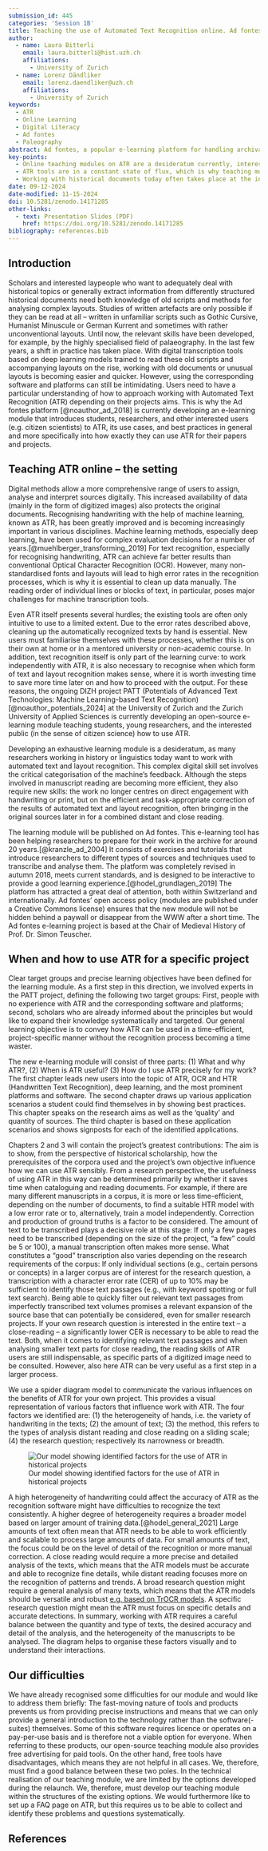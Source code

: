 ```yaml
---
submission_id: 445
categories: 'Session 1B'
title: Teaching the use of Automated Text Recognition online. Ad fontes goes ATR
author:
  - name: Laura Bitterli
    email: laura.bitterli@hist.uzh.ch
    affiliations:
      - University of Zurich
  - name: Lorenz Dändliker
    email: lorenz.daendliker@uzh.ch
    affiliations:
      - University of Zurich
keywords:
  - ATR
  - Online Learning
  - Digital Literacy
  - Ad fontes
  - Paleography
abstract: Ad fontes, a popular e-learning platform for handling archival sources provided by the University of Zurich, is currently being expanded to include Automated Text Recognition (ATR) modules, enhancing its wealth of already available exercises, resources, and introductions. At the conference, we will present our ideas for this ATR teaching module. Working with automatically recognized text is complex and requires much effort from interested researchers, who often must familiarise themselves with the subject on their own. To reduce this initial workload, the DIZH-funded project PATT is now developing a new Ad fontes module to train students, researchers, and other interested parties (e.g., citizen scientists) in the use of ATR, looking at this new set of tools in combination with conventional qualitative methods of source processing. ATR has significantly improved in recent years. However, many non-standardised fonts and layouts still result in high error rates, which is why it is essential to clean up the data by hand and reflect on how and when to use ATR, as well as to get an idea of where to look for potential errors. The transcription practice and, more general, the work with archival sources today occurs at the intersection of analogue and digital skills. An ATR teaching module, therefore, must not only explain how and when to use automated recognition the most effectively but also teach techniques on how to proceed with the ATR output and how to reflect on data produced and the process used.
key-points:
  - Online teaching modules on ATR are a desideratum currently, interested persons must familiarise themselves with the subject themselves at considerable time and effort.
  - ATR tools are in a constant state of flux, which is why teaching modules should explain the wider context and not specific buttons.
  - Working with historical documents today often takes place at the intersection between tried and tested analog methods and new digital approaches, which is why our teaching module takes these intersections into account.
date: 09-12-2024
date-modified: 11-15-2024
doi: 10.5281/zenodo.14171285
other-links:
  - text: Presentation Slides (PDF)
    href: https://doi.org/10.5281/zenodo.14171285
bibliography: references.bib
---
```

## Introduction

Scholars and interested laypeople who want to adequately deal with historical topics or generally extract information from differently structured historical documents need both knowledge of old scripts and methods for analysing complex layouts. Studies of written artefacts are only possible if they can be read at all – written in unfamiliar scripts such as Gothic Cursive, Humanist Minuscule or German Kurrent and sometimes with rather unconventional layouts. Until now, the relevant skills have been developed, for example, by the highly specialised field of palaeography. In the last few years, a shift in practice has taken place. With digital transcription tools based on deep learning models trained to read these old scripts and accompanying layouts on the rise, working with old documents or unusual layouts is becoming easier and quicker. However, using the corresponding software and platforms can still be intimidating. Users need to have a particular understanding of how to approach working with Automated Text Recognition (ATR) depending on their projects aims. This is why the Ad fontes platform [@noauthor_ad_2018] is currently developing an e-learning module that introduces students, researchers, and other interested users (e.g. citizen scientists) to ATR, its use cases, and best practices in general and more specifically into how exactly they can use ATR for their papers and projects.

## Teaching ATR online – the setting

Digital methods allow a more comprehensive range of users to assign, analyse and interpret sources digitally. This increased availability of data (mainly in the form of digitized images) also protects the original documents. Recognising handwriting with the help of machine learning, known as ATR, has been greatly improved and is becoming increasingly important in various disciplines. Machine learning methods, especially deep learning, have been used for complex evaluation decisions for a number of years.[@muehlberger_transforming_2019] For text recognition, especially for recognising handwriting, ATR can achieve far better results than conventional Optical Character Recognition (OCR). However, many non-standardised fonts and layouts will lead to high error rates in the recognition processes, which is why it is essential to clean up data manually. The reading order of individual lines or blocks of text, in particular, poses major challenges for machine transcription tools.

Even ATR itself presents several hurdles; the existing tools are often only intuitive to use to a limited extent. Due to the error rates described above, cleaning up the automatically recognized texts by hand is essential. New users must familiarise themselves with these processes, whether this is on their own at home or in a mentored university or non-academic course. In addition, text recognition itself is only part of the learning curve: to work independently with ATR, it is also necessary to recognise when which form of text and layout recognition makes sense, where it is worth investing time to save more time later on and how to proceed with the output. For these reasons, the ongoing DIZH project PATT \(Potentials of Advanced Text Technologies: Machine Learning-based Text Recognition\)[@noauthor_potentials_2024] at the University of Zurich and the Zurich University of Applied Sciences is currently developing an open-source e-learning module teaching students, young researchers, and the interested public (in the sense of citizen science) how to use ATR.

Developing an exhaustive learning module is a desideratum, as many researchers working in history or linguistics today want to work with automated text and layout recognition. This complex digital skill set involves the critical categorisation of the machine's feedback. Although the steps involved in manuscript reading are becoming more efficient, they also require new skills: the work no longer centres on direct engagement with handwriting or print, but on the efficient and task-appropriate correction of the results of automated text and layout recognition, often bringing in the original sources later in for a combined distant and close reading.

The learning module will be published on Ad fontes. This e-learning tool has been helping researchers to prepare for their work in the archive for around 20 years.[@kranzle_ad_2004]  It consists of exercises and tutorials that introduce researchers to different types of sources and techniques used to transcribe and analyse them. The platform was completely revised in autumn 2018, meets current standards, and is designed to be interactive to provide a good learning experience.[@hodel_grundlagen_2019] The platform has attracted a great deal of attention, both within Switzerland and internationally. Ad fontes' open access policy (modules are published under a Creative Commons license) ensures that the new module will not be hidden behind a paywall or disappear from the WWW after a short time. The Ad fontes e-learning project is based at the Chair of Medieval History of Prof. Dr. Simon Teuscher.

## When and how to use ATR for a specific project

Clear target groups and precise learning objectives have been defined for the learning module. As a first step in this direction, we involved experts in the PATT project, defining the following two target groups: First, people with no experience with ATR and the corresponding software and platforms; second, scholars who are already informed about the principles but would like to expand their knowledge systematically and targeted. Our general learning objective is to convey how ATR can be used in a time-efficient, project-specific manner without the recognition process becoming a time waster.

The new e-learning module will consist of three parts: (1) What and why ATR?, (2) When is ATR useful? (3) How do I use ATR precisely for my work? The first chapter leads new users into the topic of ATR, OCR and HTR (Handwritten Text Recognition), deep learning, and the most prominent platforms and software. The second chapter draws up various application scenarios a student could find themselves in by showing best practices. This chapter speaks on the research aims as well as the ‘quality’ and quantity of sources. The third chapter is based on these application scenarios and shows signposts for each of the identified applications.

Chapters 2 and 3 will contain the project's greatest contributions: The aim is to show, from the perspective of historical scholarship, how the prerequisites of the corpora used and the project's own objective influence how we can use ATR sensibly. From a research perspective, the usefulness of using ATR in this way can be determined primarily by whether it saves time when cataloguing and reading documents. For example, if there are many different manuscripts in a corpus, it is more or less time-efficient, depending on the number of documents, to find a suitable HTR model with a low error rate or to, alternatively, train a model independently. Correction and production of ground truths is a factor to be considered. The amount of text to be transcribed plays a decisive role at this stage: If only a few pages need to be transcribed (depending on the size of the project, “a few” could be 5 or 100), a manual transcription often makes more sense. What constitutes a “good” transcription also varies depending on the research requirements of the corpus: If only individual sections (e.g., certain persons or concepts) in a larger corpus are of interest for the research question, a transcription with a character error rate (CER) of up to 10% may be sufficient to identify those text passages (e.g., with keyword spotting or full text search). Being able to quickly filter out relevant text passages from imperfectly transcribed text volumes promises a relevant expansion of the source base that can potentially be considered, even for smaller research projects. If your own research question is interested in the entire text – a close-reading – a significantly lower CER is necessary to be able to read the text. Both, when it comes to identifying relevant text passages and when analysing smaller text parts for close reading, the reading skills of ATR users are still indispensable, as specific parts of a digitized image need to be consulted. However, also here ATR can be very useful as a first step in a larger process.

We use a spider diagram model to communicate the various influences on the benefits of ATR for your own project. This provides a visual representation of various factors that influence work with ATR. The four factors we identified are: (1) the heterogeneity of hands, i.e. the variety of handwriting in the texts; (2) the amount of text; (3) the method, this refers to the types of analysis distant reading and close reading on a sliding scale; (4) the research question; respectively its narrowness or breadth.

![Our model showing identified factors for the use of ATR in historical projects](images/SpiderDiagrammATR.png)

A high heterogeneity of handwriting could affect the accuracy of ATR as the recognition software might have difficulties to recognize the text consistently. A higher degree of heterogeneity requires a broader model based on larger amount of training data.[@hodel_general_2021]  Large amounts of text often mean that ATR needs to be able to work efficiently and scalable to process large amounts of data. For small amounts of text, the focus could be on the level of detail of the recognition or more manual correction. A close reading would require a more precise and detailed analysis of the texts, which means that the ATR models must be accurate and able to recognize fine details, while distant reading focuses more on the recognition of patterns and trends. A broad research question might require a general analysis of many texts, which means that the ATR models should be versatile and robust [e.g. based on TrOCR models](@li_trocr_2022). A specific research question might mean the ATR must focus on specific details and accurate detections. In summary, working with ATR requires a careful balance between the quantity and type of texts, the desired accuracy and detail of the analysis, and the heterogeneity of the manuscripts to be analysed. The diagram helps to organise these factors visually and to understand their interactions.

## Our difficulties

We have already recognised some difficulties for our module and would like to address them briefly: The fast-moving nature of tools and products prevents us from providing precise instructions and means that we can only provide a general introduction to the technology rather than the software(-suites) themselves. Some of this software requires licence or operates on a pay-per-use basis and is therefore not a viable option for everyone. When referring to these products, our open-source teaching module also provides free advertising for paid tools. On the other hand, free tools have disadvantages, which means they are not helpful in all cases. We, therefore, must find a good balance between these two poles. In the technical realisation of our teaching module, we are limited by the options developed during the relaunch. We, therefore, must develop our teaching module within the structures of the existing options. We would furthermore like to set up a FAQ page on ATR, but this requires us to be able to collect and identify these problems and questions systematically.

## References

::: {#refs}
:::
